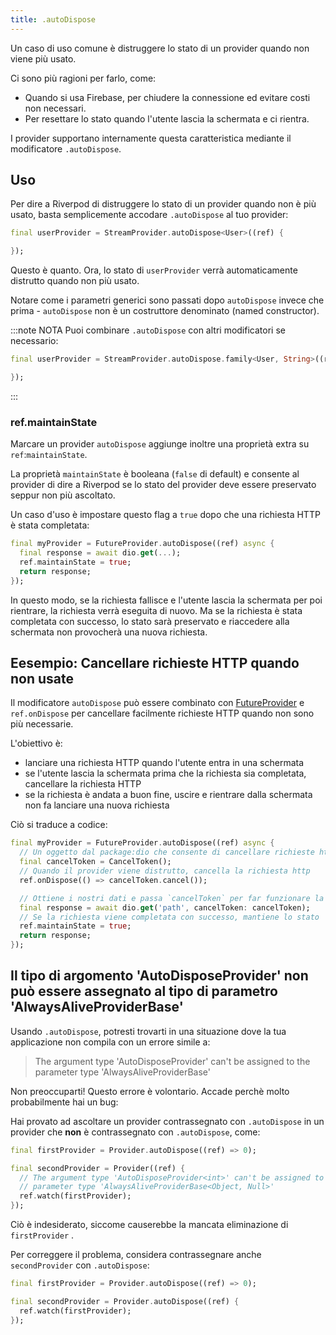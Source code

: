 ```yaml
---
title: .autoDispose
---
```



Un caso di uso comune è distruggere lo stato di un provider quando non viene più usato.

Ci sono più ragioni per farlo, come:

- Quando si usa Firebase, per chiudere la connessione ed evitare costi non necessari.
- Per resettare lo stato quando l'utente lascia la schermata e ci rientra.

I provider supportano internamente questa caratteristica mediante il modificatore `.autoDispose`.

## Uso

Per dire a Riverpod di distruggere lo stato di un provider quando non è più usato, 
basta semplicemente accodare `.autoDispose` al tuo provider:

```dart
final userProvider = StreamProvider.autoDispose<User>((ref) {

});
```

Questo è quanto. Ora, lo stato di `userProvider` verrà automaticamente distrutto quando 
non più usato.

Notare come i parametri generici sono passati dopo `autoDispose` invece che prima - 
`autoDispose` non è un costruttore denominato (named constructor).

:::note NOTA
Puoi combinare `.autoDispose` con altri modificatori se necessario:

```dart
final userProvider = StreamProvider.autoDispose.family<User, String>((ref, id) {

});
```

:::

### ref.maintainState

Marcare un provider `autoDispose` aggiunge inoltre una proprietà extra su `ref`:`maintainState`.

La proprietà `maintainState` è booleana (`false` di default) e consente al provider 
di dire a Riverpod se lo stato del provider deve essere preservato seppur non più ascoltato.

Un caso d'uso è impostare questo flag a `true` dopo che una richiesta HTTP è stata completata:

```dart
final myProvider = FutureProvider.autoDispose((ref) async {
  final response = await dio.get(...);
  ref.maintainState = true;
  return response;
});
```

In questo modo, se la richiesta fallisce e l'utente lascia la schermata per poi rientrare, 
la richiesta verrà eseguita di nuovo. Ma se la richiesta è stata completata con successo, 
lo stato sarà preservato e riaccedere alla schermata non provocherà una nuova richiesta.

## Eesempio: Cancellare richieste HTTP quando non usate

Il modificatore `autoDispose` può essere combinato con [FutureProvider] e `ref.onDispose` 
per cancellare facilmente richieste HTTP quando non sono più necessarie.

L'obiettivo è:

- lanciare una richiesta HTTP quando l'utente entra in una schermata
- se l'utente lascia la schermata prima che la richiesta sia completata, cancellare la richiesta HTTP
- se la richiesta è andata a buon fine, uscire e rientrare dalla schermata non fa lanciare una nuova richiesta

Ciò si traduce a codice:

```dart
final myProvider = FutureProvider.autoDispose((ref) async {
  // Un oggetto dal package:dio che consente di cancellare richieste http
  final cancelToken = CancelToken();
  // Quando il provider viene distrutto, cancella la richiesta http
  ref.onDispose(() => cancelToken.cancel());

  // Ottiene i nostri dati e passa `cancelToken` per far funzionare la cancellazione
  final response = await dio.get('path', cancelToken: cancelToken);
  // Se la richiesta viene completata con successo, mantiene lo stato
  ref.maintainState = true;
  return response;
});
```

## Il tipo di argomento 'AutoDisposeProvider' non può essere assegnato al tipo di parametro 'AlwaysAliveProviderBase'

Usando `.autoDispose`, potresti trovarti in una situazione dove la tua applicazione 
non compila con un errore simile a:

> The argument type 'AutoDisposeProvider' can't be assigned to the parameter
> type 'AlwaysAliveProviderBase'

Non preoccuparti! Questo errore è volontario. Accade perchè molto probabilmente hai un bug:

Hai provato ad ascoltare un provider contrassegnato con `.autoDispose` in un provider 
che **non** è contrassegnato con `.autoDispose`, come:

```dart
final firstProvider = Provider.autoDispose((ref) => 0);

final secondProvider = Provider((ref) {
  // The argument type 'AutoDisposeProvider<int>' can't be assigned to the
  // parameter type 'AlwaysAliveProviderBase<Object, Null>'
  ref.watch(firstProvider);
});
```

Ciò è indesiderato, siccome causerebbe la mancata eliminazione di `firstProvider` .

Per correggere il problema, considera contrassegnare anche `secondProvider` con `.autoDispose`:

```dart
final firstProvider = Provider.autoDispose((ref) => 0);

final secondProvider = Provider.autoDispose((ref) {
  ref.watch(firstProvider);
});
```
[futureprovider]: ../../providers/future_provider